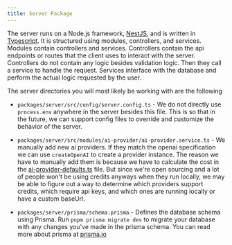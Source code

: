 ```yaml
---
title: Server Package
---
```


The server runs on a Node.js framework, [NestJS](https://nestjs.com/), and is written in [Typescript](https://www.typescriptlang.org/). It is structured using modules, controllers, and services. Modules contain controllers and services. Controllers contain the api endpoints or routes that the client uses to interact with the server. Controllers do not contain any logic besides validation logic. Then they call a service to handle the request. Services interface with the database and perform the actual logic requested by the user.

The server directories you will most likely be working with are the following

- `packages/server/src/config/server.config.ts` - We do not directly use `process.env` anywhere in the server besides this file. This is so that in the future, we can support config files to override and customize the behavior of the server.

- `packages/server/src/modules/ai-provider/ai-provider.service.ts` - We manually add new ai providers. If they match the openai specification we can use `createOpenAI` to create a provider instance. The reason we have to manually add them is because we have to calculate the cost in the [ai-provider-defaults.ts](/apps/server/src/modules/ai-provider/ai-provider-defaults.ts) file. But since we're open sourcing and a lot of people won't be using credits anyways when they run locally, we may be able to figure out a way to determine which providers support credits, which require api keys, and which ones are running locally or have a custom baseUrl.

- `packages/server/prisma/schema.prisma` - Defines the database schema using Prisma. Run `pnpm prisma migrate dev` to migrate your database with any changes you've made in the prisma schema. You can read more about prisma at [prisma.io](https://www.prisma.io/)
